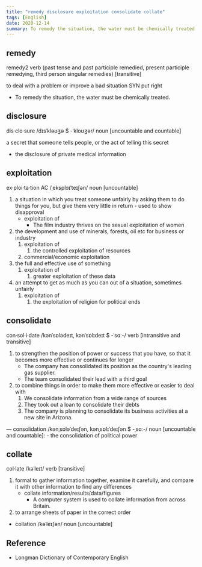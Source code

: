 ```yaml
---
title: "remedy disclosure exploitation consolidate collate"
tags: [English]
date: 2020-12-14
summary: To remedy the situation, the water must be chemically treated.
---
```


## remedy

remedy2 verb (past tense and past participle remedied, present participle
remedying, third person singular remedies) [transitive]

to deal with a problem or improve a bad situation SYN put right

- To remedy the situation, the water must be chemically treated.

## disclosure

dis·clo·sure /dɪsˈkləʊʒə $ -ˈkloʊʒər/ noun [uncountable and countable]

a secret that someone tells people, or the act of telling this secret

- the disclosure of private medical information

## exploitation

ex·ploi·ta·tion AC /ˌeksplɔɪˈteɪʃən/ noun [uncountable]

1. a situation in which you treat someone unfairly by asking them to do things
   for you, but give them very little in return - used to show disapproval
   - exploitation of
     - The film industry thrives on the sexual exploitation of women
2. the development and use of minerals, forests, oil etc for business or industry
   1. exploitation of
      1. the controlled exploitation of resources
   2. commercial/economic exploitation
3. the full and effective use of something
   1. exploitation of
      1. greater exploitation of these data
4. an attempt to get as much as you can out of a situation, sometimes unfairly
   1. exploitation of
      1. the exploitation of religion for political ends

## consolidate

con·sol·i·date /kənˈsɒlədeɪt, kənˈsɒlɪdeɪt $ -ˈsɑː-/ verb [intransitive and
transitive]

1. to strengthen the position of power or success that you have, so that it
   becomes more effective or continues for longer
   - The company has consolidated its position as the country's leading gas supplier.
   - The team consolidated their lead with a third goal
2. to combine things in order to make them more effective or easier to deal with
   1. We consolidate information from a wide range of sources
   2. They took out a loan to consolidate their debts
   3. The company is planning to consolidate its business activities at a new
      site in Arizona.

— consolidation /kənˌsɒləˈdeɪʃən, kənˌsɒlɪˈdeɪʃən $ -ˌsɑː-/ noun [uncountable
and countable]:
    - the consolidation of political power

## collate

col·late /kəˈleɪt/ verb [transitive]

1. formal to gather information together, examine it carefully, and compare it
   with other information to find any differences
   - collate information/results/data/figures
     - A computer system is used to collate information from across Britain.
2. to arrange sheets of paper in the correct order

- collation /kəˈleɪʃən/ noun [uncountable]

## Reference

- Longman Dictionary of Contemporary English